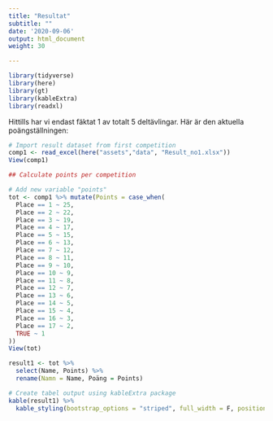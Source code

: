 ```yaml
---
title: "Resultat"
subtitle: ""
date: '2020-09-06'
output: html_document
weight: 30

---
```


```r
library(tidyverse)
library(here)
library(gt)
library(kableExtra)
library(readxl)
```

Hittills har vi endast fäktat 1 av totalt 5 deltävlingar. Här är den aktuella poängställningen:

```r
# Import result dataset from first competition
comp1 <- read_excel(here("assets","data", "Result_no1.xlsx"))
View(comp1)

## Calculate points per competition

# Add new variable "points"
tot <- comp1 %>% mutate(Points = case_when(
  Place == 1 ~ 25,
  Place == 2 ~ 22,
  Place == 3 ~ 19,
  Place == 4 ~ 17,
  Place == 5 ~ 15,
  Place == 6 ~ 13,
  Place == 7 ~ 12,
  Place == 8 ~ 11,
  Place == 9 ~ 10,
  Place == 10 ~ 9,
  Place == 11 ~ 8,
  Place == 12 ~ 7,
  Place == 13 ~ 6,
  Place == 14 ~ 5,
  Place == 15 ~ 4,
  Place == 16 ~ 3,
  Place == 17 ~ 2,
  TRUE ~ 1
))
View(tot)
```

```r
result1 <- tot %>% 
  select(Name, Points) %>% 
  rename(Namn = Name, Poäng = Points)

# Create tabel output using kableExtra package
kable(result1) %>%
  kable_styling(bootstrap_options = "striped", full_width = F, position = "left")
  
```

